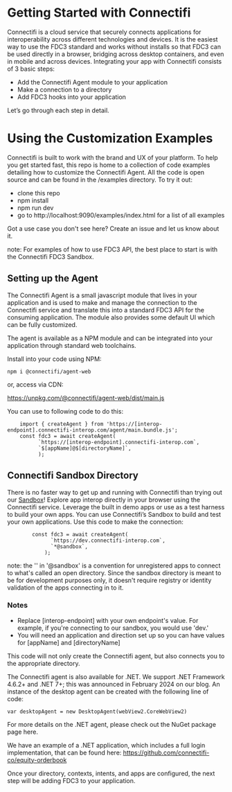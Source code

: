 # Getting Started with Connectifi

Connectifi is a cloud service that securely connects applications for interoperability across different technologies and devices. It is the easiest way to use the FDC3 standard and works without installs so that FDC3 can be used directly in a browser, bridging across desktop containers, and even in mobile and across devices. Integrating your app with Connectifi consists of 3 basic steps:

* Add the Connectifi Agent module to your application
* Make a connection to a directory
* Add FDC3 hooks into your application

Let’s go through each step in detail.

# Using the Customization Examples
Connectifi is built to work with the brand and UX of your platform. To help you get started fast, this repo is home to a collection of code examples detailing how to customize the Connectifi Agent. All the code is open source and can be found in the /examples directory. To try it out:

* clone this repo
* npm install
* npm run dev
*  go to http://localhost:9090/examples/index.html for a list of all examples

Got a use case you don't see here? Create an issue and let us know about it.

note: For examples of how to use FDC3 API, the best place to start is with the Connectifi FDC3 Sandbox.

## Setting up the Agent
The Connectifi Agent is a small javascript module that lives in your application and is used to make and manage the connection to the Connectifi service and translate this into a standard FDC3 API for the consuming application. The module also provides some default UI which can be fully customized.

The agent is available as a NPM module and can be integrated into your application through standard web toolchains.

Install into your code using NPM:

`npm i @connectifi/agent-web`

or, access via CDN:

https://unpkg.com/@connectifi/agent-web/dist/main.js


You can use to following code to do this:

```
    import { createAgent } from 'https://[interop-endpoint].connectifi-interop.com/agent/main.bundle.js';
    const fdc3 = await createAgent(
          `https://[interop-endpoint].connectifi-interop.com`,
          `$[appName]@$[directoryName]`,
          );

```
## Connectifi Sandbox Directory

There is no faster way to get up and running with Connectifi than trying out our [Sandbox](https://apps.connectifi-interop.com/sandbox)! Explore app interop directly in your browser using the Connectifi service. Leverage the built in demo apps or use as a test harness to build your own apps. You can use Connectifi’s Sandbox to build and test your own applications. Use this code to make the connection:

```
        const fdc3 = await createAgent(
              `https://dev.connectifi-interop.com`,
              `*@sandbox`,
            );
```

note: the '' in '@sandbox' is a convention for unregistered apps to connect to what's called an open directory. Since the sandbox directory is meant to be for development purposes only, it doesn't require registry or identity validation of the apps connecting in to it.

### Notes

* Replace [interop-endpoint] with your own endpoint's value. For example, if you're connecting to our sandbox, you would use 'dev.' 
* You will need an application and direction set up so you can have values for [appName] and [directoryName] 

This code will not only create the Connectifi agent, but also connects you to the appropriate directory.

The Connectifi agent is also available for .NET. We support .NET Framework 4.6.2+ and .NET 7+; this was announced in February 2024 on our blog. An instance of the desktop agent can be created with the following line of code:

`var desktopAgent = new DesktopAgent(webView2.CoreWebView2)`

For more details on the .NET agent, please check out the NuGet package page here.

We have an example of a .NET application, which includes a full login implementation, that can be found here: https://github.com/connectifi-co/equity-orderbook

Once your directory, contexts, intents, and apps are configured, the next step will be adding FDC3 to your application.
